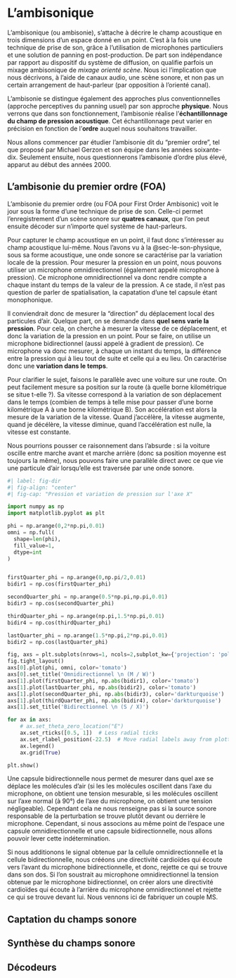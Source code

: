 # L'ambisonique

L'ambisonique (ou ambisonie), s'attache à décrire le champ acoustique en trois dimensions d'un espace donné en un point. C'est à la fois une technique de prise de son, grâce à l'utilisation de microphones particuliers et une solution de panning en post-production. De part son indépendance par rapport au dispositif du système de diffusion, on qualifie parfois un mixage ambisonique de *mixage orienté scène*. Nous ici l'implication que nous décrivons, à l'aide de canaux audio, une scène sonore, et non pas un certain arrangement de haut-parleur (par opposition à l'orienté canal).

L'ambisonie se distingue également des approches plus conventionnelles (approche perceptives du panning usuel) par son approche **physique**. Nous verrons que dans son fonctionnement, l'ambisonie réalise l'**échantillonnage du champ de pression acoustique**. Cet échantillonnage peut varier en précision en fonction de l'**ordre** auquel nous souhaitons travailler.

Nous allons commencer par étudier l'ambisonie dit du "premier ordre", tel que proposé par Michael Gerzon et son équipe dans les années soixante-dix. Seulement ensuite, nous questionnerons l'ambisonie d'ordre plus élevé, apparut au début des années 2000.

## L'ambisonie du premier ordre (FOA)

L'ambisonie du premier ordre (ou FOA pour First Order Ambisonic) voit le jour sous la forme d'une technique de prise de son. Celle-ci permet l'enregistrement d'un scène sonore sur **quatres canaux**, que l'on peut ensuite décoder sur n'importe quel système de haut-parleurs.

Pour capturer le champ acoustique en un point, il faut donc s'intéresser au champ acoustique lui-même. Nous l'avons vu à la @sec-le-son-physique, sous sa forme acoustique, une onde sonore se caractérise par la variation locale de la pression. Pour mesurer la pression en un point, nous pouvons utiliser un microphone omnidirectionnel (également appelé microphone à pression). Ce microphone omnidirectionnel va donc rendre compte a chaque instant du temps de la valeur de la pression. A ce stade, il n'est pas question de parler de spatialisation, la capatation d'une tel capsule étant monophonique.

Il conviendrait donc de mesurer la "direction" du déplacement local des particules d'air. Quelque part, on se demande dans **quel sens varie la pression**. Pour cela, on cherche à mesurer la vitesse de ce déplacement, et donc la variation de la pression en un point. Pour se faire, on utilise un microphone bidirectionnel (aussi appelé à gradient de pression). Ce microphone va donc mesurer, à chaque un instant du temps, la différence entre la pression qui à lieu tout de suite et celle qui a eu lieu. On caractérise donc une **variation dans le temps**.

:::{.callout-tip}

Pour clarifier le sujet, faisons le parallèle avec une voiture sur une route. On peut facilement mesure sa position sur la route (à quelle borne kilométrique se situe t-elle ?). Sa vitesse correspond à la variation de son déplacement dans le temps (combien de temps à telle mise pour passer d'une borne kilométrique A à une borne kilométrique B). Son accélération est alors la mesure de la variation de la vitesse. Quand j'accélère, la vitesse augmente, quand je décélère, la vitesse diminue, quand l'accélération est nulle, la vitesse est constante.

Nous pourrions pousser ce raisonnement dans l'absurde : si la voiture oscille entre marche avant et marche arrière (donc sa position moyenne est toujours la même), nous pouvons faire une parallèle direct avec ce que vie une particule d'air lorsqu'elle est traversée par une onde sonore.

:::

```python

#| label: fig-dir
#| fig-align: "center"
#| fig-cap: "Pression et variation de pression sur l'axe X"

import numpy as np
import matplotlib.pyplot as plt

phi = np.arange(0,2*np.pi,0.01)
omni = np.full(
  shape=len(phi),
  fill_value=1,
  dtype=int
)


firstQuarter_phi = np.arange(0,np.pi/2,0.01)
bidir1 = np.cos(firstQuarter_phi)

secondQuarter_phi = np.arange(0.5*np.pi,np.pi,0.01)
bidir3 = np.cos(secondQuarter_phi)

thirdQuarter_phi = np.arange(np.pi,1.5*np.pi,0.01)
bidir4 = np.cos(thirdQuarter_phi)

lastQuarter_phi = np.arange(1.5*np.pi,2*np.pi,0.01)
bidir2 = np.cos(lastQuarter_phi)

fig, axs = plt.subplots(nrows=1, ncols=2,subplot_kw={'projection': 'polar'})
fig.tight_layout()
axs[0].plot(phi, omni, color='tomato')
axs[0].set_title('Omnidirectionnel \n (M / W)')
axs[1].plot(firstQuarter_phi, np.abs(bidir1), color='tomato')
axs[1].plot(lastQuarter_phi, np.abs(bidir2), color='tomato')
axs[1].plot(secondQuarter_phi, np.abs(bidir3), color='darkturquoise')
axs[1].plot(thirdQuarter_phi, np.abs(bidir4), color='darkturquoise')
axs[1].set_title('Bidirectionnel \n (S / X)')

for ax in axs:
    # ax.set_theta_zero_location("E")
    ax.set_rticks([0.5, 1])  # Less radial ticks
    ax.set_rlabel_position(-22.5)  # Move radial labels away from plotted line
    ax.legend()
    ax.grid(True)

plt.show()

```

Une capsule bidirectionnelle nous permet de mesurer dans quel axe se déplace les molécules d'air (si les les molécules oscillent dans l'axe du microphone, on obtient une tension mesurable, si les molécules oscillent sur l'axe normal (à 90°) de l'axe du microphone, on obtient une tension négligeable). Cependant cela ne nous renseigne pas si la source sonore responsable de la perturbation se trouve plutôt devant ou derrière le microphone. Cependant, si nous associons au même point de l'espace une capsule omnidirectionnelle et une capsule bidirectionnelle, nous allons pouvoir lever cette indétermination.

Si nous additionons le signal obtenue par la cellule omnidirectionnelle et la cellule bidirectionnelle, nous crééons une directivité cardioïdes qui écoute vers l'avant du microphone bidirectionnelle, et donc, rejette ce qui se trouve dans son dos. Si l'on soustrait au microphone omnidirectionnel la tension obtenue par le microphone bidirectionnel, on créer alors une directivité cardioïdes qui écoute à l'arrière du microphone omnidirectionnel et rejette ce qui se trouve devant lui. Nous vennons ici de fabriquer un couple MS.

## Captation du champs sonore

## Synthèse du champs sonore

## Décodeurs {#HOA-decode-allrad}
